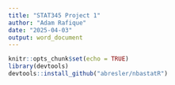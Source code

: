 ```yaml
---
title: "STAT345 Project 1"
author: "Adam Rafique"
date: "2025-04-03"
output: word_document
---
```


```r
knitr::opts_chunk$set(echo = TRUE)
library(devtools)
devtools::install_github("abresler/nbastatR")
```

